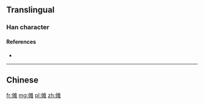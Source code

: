{{also|儺}}
==Translingual==

===Han character===
{{Han char|rn=9|rad=人|as=10|sn=12|four=|canj=OEOG|ids=⿰亻难}}

====References====
* {{Han ref|kx=0114.051|hdz=10206.140|uh=50A9|ud=20649}}

----

==Chinese==
{{zh-see|儺}}

[[fr:傩]]
[[mg:傩]]
[[pl:傩]]
[[zh:傩]]